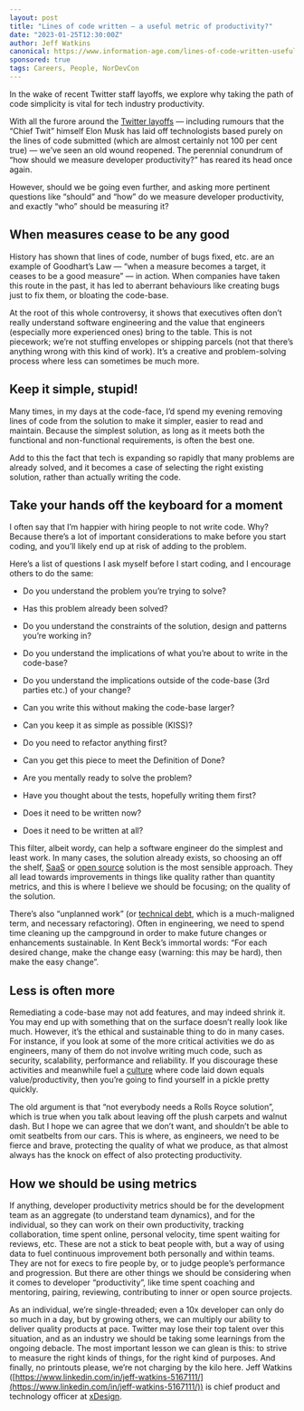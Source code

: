 ```yaml
---
layout: post
title: "Lines of code written – a useful metric of productivity?"
date: "2023-01-25T12:30:00Z"
author: Jeff Watkins
canonical: https://www.information-age.com/lines-of-code-written-useful-metric-of-productivity-1235007
sponsored: true
tags: Careers, People, NorDevCon
---
```


In the wake of recent Twitter staff layoffs, we explore why taking the path of
code simplicity is vital for tech industry productivity.

With all the furore around the [Twitter layoffs](https://www.reuters.com/technology/twitter-start-layoffs-friday-morning-internal-email-2022-11-04/)
&mdash; including rumours that the “Chief Twit” himself Elon Musk has laid off
technologists based purely on the lines of code submitted (which are almost
certainly not 100 per cent true) &mdash; we’ve seen an old wound reopened. The
perennial conundrum of “how should we measure developer productivity?” has
reared its head once again.

However, should we be going even further, and asking more pertinent questions
like “should” and “how” do we measure developer productivity, and exactly “who”
should be measuring it?

## When measures cease to be any good

History has shown that lines of code, number of bugs fixed, etc. are an example
of Goodhart’s Law &mdash; “when a measure becomes a target, it ceases to be a good
measure” &mdash; in action. When companies have taken this route in the past, it has
led to aberrant behaviours like creating bugs just to fix them, or bloating the
code-base.

At the root of this whole controversy, it shows that executives often don’t
really understand software engineering and the value that engineers (especially
more experienced ones) bring to the table. This is not piecework; we’re not
stuffing envelopes or shipping parcels (not that there’s anything wrong with
this kind of work). It’s a creative and problem-solving process where less can
sometimes be much more.

## Keep it simple, stupid!

Many times, in my days at the code-face, I’d spend my evening removing lines of
code from the solution to make it simpler, easier to read and maintain. Because
the simplest solution, as long as it meets both the functional and
non-functional requirements, is often the best one.

Add to this the fact that tech is expanding so rapidly that many problems are
already solved, and it becomes a case of selecting the right existing solution,
rather than actually writing the code.

## Take your hands off the keyboard for a moment

I often say that I’m happier with hiring people to not write code. Why? Because
there’s a lot of important considerations to make before you start coding, and
you’ll likely end up at risk of adding to the problem.

Here’s a list of questions I ask myself before I start coding, and I encourage
others to do the same:

- Do you understand the problem you’re trying to solve?
- Has this problem already been solved?

- Do you understand the constraints of the solution, design and patterns you’re
  working in?
- Do you understand the implications of what you’re about to write in the
  code-base?
- Do you understand the implications outside of the code-base (3rd parties etc.)
  of your change?
- Can you write this without making the code-base larger?
- Can you keep it as simple as possible (KISS)?
- Do you need to refactor anything first?
- Can you get this piece to meet the Definition of Done?
- Are you mentally ready to solve the problem?
- Have you thought about the tests, hopefully writing them first?
- Does it need to be written now?
- Does it need to be written at all?

This filter, albeit wordy, can help a software engineer do the simplest and
least work. In many cases, the solution already exists, so choosing an off the
shelf, [SaaS](https://www.information-age.com/key-questions-to-ask-when-choosing-saas-provider-20189/)
or [open source](https://www.information-age.com/advantages-of-open-source-software-14717/)
solution is the most sensible approach. They all lead towards improvements in
things like quality rather than quantity metrics, and this is where I believe we
should be focusing; on the quality of the solution.

There’s also “unplanned work” (or [technical debt](https://www.information-age.com/causes-of-technical-debt-how-to-mitigate-it-18956/),
which is a much-maligned term, and necessary refactoring). Often in engineering,
we need to spend time cleaning up the campground in order to make future changes
or enhancements sustainable. In Kent Beck’s immortal words: “For each desired
change, make the change easy (warning: this may be hard), then make the easy
change”.

## Less is often more

Remediating a code-base may not add features, and may indeed shrink it. You may
end up with something that on the surface doesn’t really look like much.
However, it’s the ethical and sustainable thing to do in many cases. For
instance, if you look at some of the more critical activities we do as
engineers, many of them do not involve writing much code, such as security,
scalability, performance and reliability. If you discourage these activities and
meanwhile fuel a
[culture](https://www.information-age.com/agile-drives-business-growth-but-culture-stifling-progress-18596/)
where code laid down equals value/productivity, then you’re going to find
yourself in a pickle pretty quickly.

The old argument is that “not everybody needs a Rolls Royce solution”, which is
true when you talk about leaving off the plush carpets and walnut dash. But I
hope we can agree that we don’t want, and shouldn’t be able to omit seatbelts
from our cars. This is where, as engineers, we need to be fierce and brave,
protecting the quality of what we produce, as that almost always has the knock
on effect of also protecting productivity.

## How we should be using metrics

If anything, developer productivity metrics should be for the development team
as an aggregate (to understand team dynamics), and for the individual, so they
can work on their own productivity, tracking collaboration, time spent online,
personal velocity, time spent waiting for reviews, etc. These are not a stick to
beat people with, but a way of using data to fuel continuous improvement both
personally and within teams. They are not for execs to fire people by, or to
judge people’s performance and progression. But there are other things we should
be considering when it comes to developer “productivity”, like time spent
coaching and mentoring, pairing, reviewing, contributing to inner or open source
projects.

As an individual, we’re single-threaded; even a 10x developer can only
do so much in a day, but by growing others, we can multiply our ability to
deliver quality products at pace. Twitter may lose their top talent over this
situation, and as an industry we should be taking some learnings from the
ongoing debacle. The most important lesson we can glean is this: to strive to
measure the right kinds of things, for the right kind of purposes. And finally,
no printouts please, we’re not charging by the kilo here. Jeff Watkins
([https://www.linkedin.com/in/jeff-watkins-5167111/](https://www.linkedin.com/in/jeff-watkins-5167111/))
is chief product and technology officer at [xDesign](https://www.xdesign.com/).
